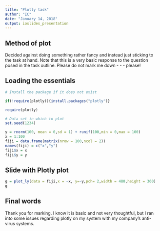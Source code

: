 ```yaml
---
title: "Plotly task"
author: "IC"
date: "January 14, 2018"
output: ioslides_presentation
---
```


## Method of plot

Decided against doing something rather fancy and instead just sticking to the task at hand. Note that this is a very basic response to the question posed in the task outline. Please do not mark me down - - - please! 

## Loading the essentials
```r
# Install the package if it does not exist

if(!require(plotly)){install.packages("plotly")}

require(plotly)

# Data set in which to plot
set.seed(1234)

y = rnorm(100, mean = 0,sd = 1) + runif(100,min = 0,max = 100)
x = 1:100
fiji = data.frame(matrix(nrow = 100,ncol = 2))
names(fiji) = c("x","y")
fiji$x = x
fiji$y = y
```

## Slide with Plotly plot
```r
g = plot_ly(data = fiji,x = ~x, y=~y,pch= 2,width = 480,height = 360)
g
```

## Final words
Thank you for marking. I know it is basic and not very thoughtful, but I ran into some issues regarding plotly on my system with my company's anti-virus systems.


